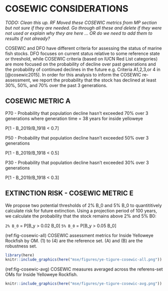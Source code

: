 # COSEWIC CONSIDERATIONS {#app:cosewic}

*TODO: Clean this up. RF Moved these COSEWIC metrics from MP section but not sure if they are needed. Go through all these and delete if they were not used or explain why they are here ... OR do we need to add them to results if not already? *

COSEWIC and DFO have different criteria for assessing the status of marine fish stocks. DFO focuses on current status relative to some reference state or threshold, while COSEWIC criteria (based on IUCN Red List categories) are more focused on the probability of decline over past generations and the probability of continued declines in the future e.g. Criteria A1,2,3,or 4 in [@cosewic2015]. In order for this analysis to inform the COSEWIC re-assessment, we report the probability that the stock has declined at least 30%, 50%, and 70% over the past 3 generations. <!--Not sure how the whole discussion around extinction risk (COSEWIC indicator E) came out. From the emails I read this quantitative metric is rarely used by COSEWIC for marine fishes (MJB) -->

## COSEWIC METRIC A

P70 - Probability that population decline hasn't exceeded 70% over 3 generations
where generation time = 38 years for inside yelloweye

P[1 - B_2019/B_1918 < 0.7]

P50 - Probability that population decline hasn't exceeded 50% over 3 generations

P[1 - B_2019/B_1918 < 0.5]

P30 - Probability that population decline hasn't exceeded 30% over 3 generations

P[1 - B_2019/B_1918 < 0.3]


## EXTINCTION RISK - COSEWIC METRIC E

We propose two potential thresholds of 2% B_0 and 5% B_0 to quantititively calculate risk for future extinction.
Using a projection period of 100 years, we calculate the probability that the stock remains above 2% and 5% B0:

`2% B_0` = P[B_y > 0.02 B_0]
`5% B_0` = P[B_y > 0.05 B_0]

\clearpage

(ref:fig-cosewic-all)
COSEWIC assessment metrics for Inside Yelloweye Rockfish by OM. (1) to (4) are the reference set. (A) and (B) are the robustness set.

```r
library(here)
knitr::include_graphics(here("mse/figures/ye-tigure-cosewic-all.png"))
```

(ref:fig-cosewic-avg)
COSEWIC measures averaged across the referens-set OMs for Inside Yelloweye Rockfish. 

```r
knitr::include_graphics(here("mse/figures/ye-tigure-cosewic-avg.png"))
```
